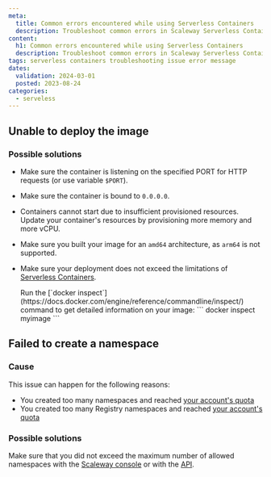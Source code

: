 ```yaml
---
meta:
  title: Common errors encountered while using Serverless Containers
  description: Troubleshoot common errors in Scaleway Serverless Containers.
content:
  h1: Common errors encountered while using Serverless Containers
  description: Troubleshoot common errors in Scaleway Serverless Containers.
tags: serverless containers troubleshooting issue error message
dates:
  validation: 2024-03-01
  posted: 2023-08-24
categories:
  - serveless
---
```


## Unable to deploy the image

### Possible solutions

- Make sure the container is listening on the specified PORT for HTTP requests (or use variable `$PORT`).

- Make sure the container is bound to `0.0.0.0`.

- Containers cannot start due to insufficient provisioned resources. Update your container's resources by provisioning more memory and more vCPU.

- Make sure you built your image for an `amd64` architecture, as `arm64` is not supported.

- Make sure your deployment does not exceed the limitations of [Serverless Containers](/serverless/containers/reference-content/containers-limitations/).

  <Message type="tip">
    Run the [`docker inspect`](https://docs.docker.com/engine/reference/commandline/inspect/) command to get detailed information on your image:
    ```
    docker inspect myimage
    ```
  </Message>

## Failed to create a namespace

### Cause

This issue can happen for the following reasons:

- You created too many namespaces and reached [your account's quota](/identity-and-access-management/organizations-and-projects/additional-content/organization-quotas/#serverless-containers)
- You created too many Registry namespaces and reached [your account's quota](/identity-and-access-management/organizations-and-projects/additional-content/organization-quotas/#container-registry)

### Possible solutions

Make sure that you did not exceed the maximum number of allowed namespaces with the [Scaleway console](https://console.scaleway.com/) or with the [API](https://www.scaleway.com/en/developers/api/serverless-containers/#path-namespaces-list-all-your-namespaces).